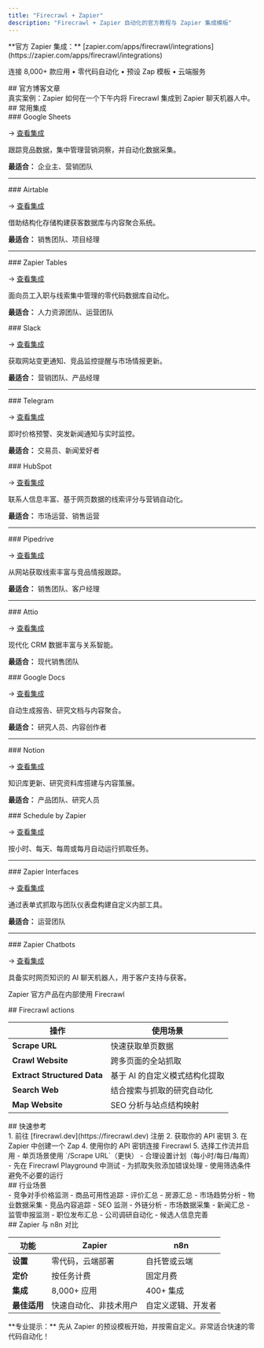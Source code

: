 ```yaml
---
title: "Firecrawl + Zapier"
description: "Firecrawl + Zapier 自动化的官方教程与 Zapier 集成模板"
---
```


<Note>
**官方 Zapier 集成：** [zapier.com/apps/firecrawl/integrations](https://zapier.com/apps/firecrawl/integrations)

连接 8,000+ 款应用 • 零代码自动化 • 预设 Zap 模板 • 云端服务
</Note>

<div id="official-blog-post">
  ## 官方博客文章
</div>

<Card title="Zapier 如何使用 Firecrawl" icon="rocket" href="https://www.firecrawl.dev/blog/how-zapier-uses-firecrawl-to-power-chatbots">
  真实案例：Zapier 如何在一个下午内将 Firecrawl 集成到 Zapier 聊天机器人中。
</Card>

<div id="popular-integrations">
  ## 常用集成
</div>

<AccordionGroup>
  <Accordion title="数据存储与数据库" icon="database">

<div id="google-sheets">
  ### Google Sheets
</div>

→ [查看集成](https://zapier.com/apps/google-sheets/integrations/firecrawl)

跟踪竞品数据，集中管理营销洞察，并自动化数据采集。

**最适合：** 企业主、营销团队

---

<div id="airtable">
  ### Airtable
</div>

→ [查看集成](https://zapier.com/apps/airtable/integrations/firecrawl)

借助结构化存储构建获客数据库与内容聚合系统。

**最适合：** 销售团队、项目经理

---

<div id="zapier-tables">
  ### Zapier Tables
</div>

→ [查看集成](https://zapier.com/apps/zapier-tables/integrations/firecrawl)

面向员工入职与线索集中管理的零代码数据库自动化。

**最适合：** 人力资源团队、运营团队

  </Accordion>

  <Accordion title="沟通与通知" icon="bell">

<div id="slack">
  ### Slack
</div>

→ [查看集成](https://zapier.com/apps/slack/integrations/firecrawl)

获取网站变更通知、竞品监控提醒与市场情报更新。

**最适合：** 营销团队、产品经理

---

<div id="telegram">
  ### Telegram
</div>

→ [查看集成](https://zapier.com/apps/telegram/integrations/firecrawl)

即时价格预警、突发新闻通知与实时监控。

**最适合：** 交易员、新闻爱好者

  </Accordion>

  <Accordion title="CRM 与销售" icon="briefcase">

<div id="hubspot">
  ### HubSpot
</div>

→ [查看集成](https://zapier.com/apps/hubspot/integrations/firecrawl)

联系人信息丰富、基于网页数据的线索评分与营销自动化。

**最适合：** 市场运营、销售运营

---

<div id="pipedrive">
  ### Pipedrive
</div>

→ [查看集成](https://zapier.com/apps/pipedrive/integrations/firecrawl)

从网站获取线索丰富与竞品情报跟踪。

**最适合：** 销售团队、客户经理

---

<div id="attio">
  ### Attio
</div>

→ [查看集成](https://zapier.com/apps/attio/integrations/firecrawl)

现代化 CRM 数据丰富与关系智能。

**最适合：** 现代销售团队

  </Accordion>

  <Accordion title="效率与文档" icon="file-lines">

<div id="google-docs">
  ### Google Docs
</div>

→ [查看集成](https://zapier.com/apps/google-docs/integrations/firecrawl)

自动生成报告、研究文档与内容聚合。

**最适合：** 研究人员、内容创作者

---

<div id="notion">
  ### Notion
</div>

→ [查看集成](https://zapier.com/apps/notion/integrations/firecrawl)

知识库更新、研究资料库搭建与内容策展。

**最适合：** 产品团队、研究人员

  </Accordion>

  <Accordion title="Zapier 原生工具" icon="zap">

<div id="schedule-by-zapier">
  ### Schedule by Zapier
</div>

→ [查看集成](https://zapier.com/apps/schedule/integrations/firecrawl)

按小时、每天、每周或每月自动运行抓取任务。

---

<div id="zapier-interfaces">
  ### Zapier Interfaces
</div>

→ [查看集成](https://zapier.com/apps/interfaces/integrations/firecrawl)

通过表单式抓取与团队仪表盘构建自定义内部工具。

**最适合：** 运营团队

---

<div id="zapier-chatbots">
  ### Zapier Chatbots
</div>

→ [查看集成](https://zapier.com/apps/zapier-chatbots/integrations/firecrawl)

具备实时网页知识的 AI 聊天机器人，用于客户支持与获客。

<Info>Zapier 官方产品在内部使用 Firecrawl</Info>

  </Accordion>
</AccordionGroup>

<div id="firecrawl-actions">
  ## Firecrawl actions
</div>

| 操作 | 使用场景 |
|--------|----------|
| **Scrape URL** | 快速获取单页数据 |
| **Crawl Website** | 跨多页面的全站抓取 |
| **Extract Structured Data** | 基于 AI 的自定义模式结构化提取 |
| **Search Web** | 结合搜索与抓取的研究自动化 |
| **Map Website** | SEO 分析与站点结构映射 |

<div id="quick-reference">
  ## 快速参考
</div>

<CardGroup cols={2}>
  <Card title="快速开始" icon="play">
    1. 前往 [firecrawl.dev](https://firecrawl.dev) 注册
    2. 获取你的 API 密钥
    3. 在 Zapier 中创建一个 Zap
    4. 使用你的 API 密钥连接 Firecrawl
    5. 选择工作流并启用
  </Card>

  <Card title="最佳实践" icon="lightbulb">
    - 单页场景使用 `/Scrape URL`（更快）
    - 合理设置计划（每小时/每日/每周）
    - 先在 Firecrawl Playground 中测试
    - 为抓取失败添加错误处理
    - 使用筛选条件避免不必要的运行
  </Card>
</CardGroup>

<div id="industry-use-cases">
  ## 行业场景
</div>

<AccordionGroup>
  <Accordion title="E-commerce" icon="cart-shopping">
    - 竞争对手价格监测
    - 商品可用性追踪
    - 评价汇总
  </Accordion>

  <Accordion title="Real Estate" icon="house">
    - 房源汇总
    - 市场趋势分析
    - 物业数据采集
  </Accordion>

  <Accordion title="Marketing" icon="bullhorn">
    - 竞品内容追踪
    - SEO 监测
    - 外链分析
  </Accordion>

  <Accordion title="Finance" icon="chart-line">
    - 市场数据采集
    - 新闻汇总
    - 监管申报监测
  </Accordion>

  <Accordion title="Recruitment" icon="user-tie">
    - 职位发布汇总
    - 公司调研自动化
    - 候选人信息完善
  </Accordion>
</AccordionGroup>

<div id="zapier-vs-n8n">
  ## Zapier 与 n8n 对比
</div>

| 功能 | Zapier | n8n |
|---------|--------|-----|
| **设置** | 零代码，云端部署 | 自托管或云端 |
| **定价** | 按任务计费 | 固定月费 |
| **集成** | 8,000+ 应用 | 400+ 集成 |
| **最佳适用** | 快速自动化、非技术用户 | 自定义逻辑、开发者 |

<Tip>
**专业提示：** 先从 Zapier 的预设模板开始，并按需自定义。非常适合快速的零代码自动化！
</Tip>